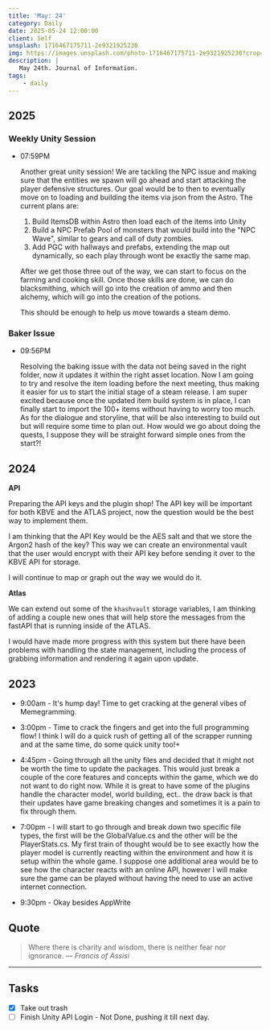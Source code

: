 ```yaml
---
title: 'May: 24'
category: Daily
date: 2025-05-24 12:00:00
client: Self
unsplash: 1716467175711-2e9321925230
img: https://images.unsplash.com/photo-1716467175711-2e9321925230?crop=entropy&cs=srgb&fm=jpg&ixid=MnwzNjM5Nzd8MHwxfHJhbmRvbXx8fHx8fHx8fDE2ODE3NDg2ODY&ixlib=rb-4.0.3&q=85
description: |
   May 24th. Journal of Information.
tags:
    - daily
---
```


## 2025

### Weekly Unity Session

-   07:59PM

    Another great unity session!
    We are tackling the NPC issue and making sure that the entities we spawn will go ahead and start attacking the player defensive structures.
    Our goal would be to then to eventually move on to loading and building the items via json from the Astro.
    The current plans are:
    
    1. Build ItemsDB within Astro then load each of the items into Unity
    2. Build a NPC Prefab Pool of monsters that would build into the "NPC Wave", similar to gears and call of duty zombies.
    3. Add PGC with hallways and prefabs, extending the map out dynamically, so each play through wont be exactly the same map.

    After we get those three out of the way, we can start to focus on the farming and cooking skill.
    Once those skills are done, we can do blacksmithing, which will go into the creation of ammo and then alchemy, which will go into the creation of the potions.

    This should be enough to help us move towards a steam demo.

### Baker Issue

-   09:56PM

    Resolving the baking issue with the data not being saved in the right folder, now it updates it within the right asset location.
    Now I am going to try and resolve the item loading before the next meeting, thus making it easier for us to start the initial stage of a steam release.
    I am super excited because once the updated item build system is in place, I can finally start to import the 100+ items without having to worry too much.
    As for the dialogue and storyline, that will be also interesting to build out but will require some time to plan out. 
    How would we go about doing the quests, I suppose they will be straight forward simple ones from the start?!

## 2024

**API**

Preparing the API keys and the plugin shop!
The API key will be important for both KBVE and the ATLAS project, now the question would be the best way to implement them.

I am thinking that the API Key would be the AES salt and that we store the Argon2 hash of the key?
This way we can create an environmental vault that the user would encrypt with their API key before sending it over to the KBVE API for storage.

I will continue to map or graph out the way we would do it.

**Atlas**

We can extend out some of the `khashvault` storage variables, I am thinking of adding a couple new ones that will help store the messages from the fastAPI that is running inside of the ATLAS.

I would have made more progress with this system but there have been problems with handling the state management, including the process of grabbing information and rendering it again upon update.


## 2023

- 9:00am - It's hump day! Time to get cracking at the general vibes of Memegramming. 

- 3:00pm - Time to crack the fingers and get into the full programming flow! I think I will do a quick rush of getting all of the scrapper running and at the same time, do some quick unity too!+

- 4:45pm - Going through all the unity files and decided that it might not be worth the time to update the packages. This would just break a couple of the core features and concepts within the game, which we do not want to do right now. While it is great to have some of the plugins handle the character model, world building, ect.. the draw back is that their updates have game breaking changes and sometimes it is a pain to fix through them.

- 7:00pm - I will start to go through and break down two specific file types, the first will be the GlobalValue.cs and the other will be the PlayerStats.cs. My first train of thought would be to see exactly how the player model is currently reacting within the environment and how it is setup within the whole game. I suppose one additional area would be to see how the character reacts with an online API, however I will make sure the game can be played without having the need to use an active internet connection. 

- 9:30pm - Okay besides AppWrite

## Quote

> Where there is charity and wisdom, there is neither fear nor ignorance.
> — <cite>Francis of Assisi</cite>

---

## Tasks

- [x] Take out trash
- [ ] Finish Unity API Login - Not Done, pushing it till next day.